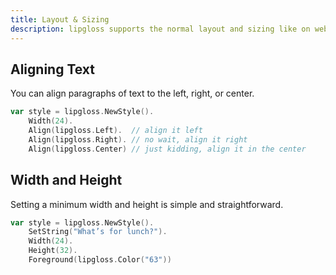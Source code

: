 ---
title: Layout & Sizing
description: lipgloss supports the normal layout and sizing like on web
---

## Aligning Text

You can align paragraphs of text to the left, right, or center.

```go
var style = lipgloss.NewStyle().
    Width(24).
    Align(lipgloss.Left).  // align it left
    Align(lipgloss.Right). // no wait, align it right
    Align(lipgloss.Center) // just kidding, align it in the center
```

## Width and Height

Setting a minimum width and height is simple and straightforward.

```go
var style = lipgloss.NewStyle().
    SetString("What’s for lunch?").
    Width(24).
    Height(32).
    Foreground(lipgloss.Color("63"))
```


